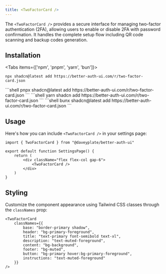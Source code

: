 ```yaml
---
title: <TwoFactorCard />
---
```


The `<TwoFactorCard />` provides a secure interface for managing two-factor authentication (2FA), allowing users to enable or disable 2FA with password confirmation. It handles the complete setup flow including QR code scanning and backup codes generation.

## Installation

<Tabs items={['npm', 'pnpm', 'yarn', 'bun']}>
  <Tab value="npm">
  ```shell
  npx shadcn@latest add https://better-auth-ui.com/r/two-factor-card.json
  ```
  </Tab>
  <Tab value="pnpm">
  ```shell
  pnpx shadcn@latest add https://better-auth-ui.com/r/two-factor-card.json
  ```
  </Tab>
  <Tab value="yarn">
  ```shell
  yarn shadcn add https://better-auth-ui.com/r/two-factor-card.json
  ```
  </Tab>
  <Tab value="bun">
  ```shell
  bunx shadcn@latest add https://better-auth-ui.com/r/two-factor-card.json
  ```
  </Tab>
</Tabs>

## Usage

Here's how you can include `<TwoFactorCard />` in your settings page:

```tsx
import { TwoFactorCard } from "@daveyplate/better-auth-ui"

export default function SettingsPage() {
    return (
        <div className="flex flex-col gap-6">
            <TwoFactorCard />
        </div>
    )
}
```

## Styling

Customize the component appearance using Tailwind CSS classes through the `classNames` prop:

```tsx
<TwoFactorCard
    classNames={{
        base: "border-primary shadow",
        header: "bg-primary-foreground",
        title: "text-primary font-semibold text-xl",
        description: "text-muted-foreground",
        content: "bg-background",
        footer: "bg-muted",
        button: "bg-primary hover:bg-primary-foreground",
        instructions: "text-muted-foreground"
    }}
/>
```
